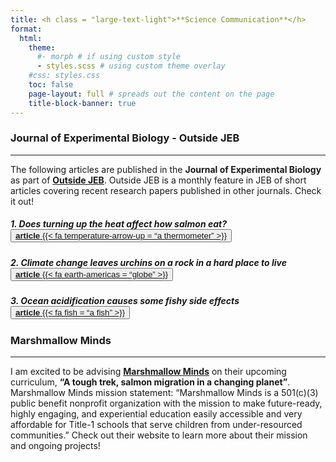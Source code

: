 ```yaml
---
title: <h class = "large-text-light">**Science Communication**</h>
format:
  html:
    theme: 
      #- morph # if using custom style 
      - styles.scss # using custom theme overlay
    #css: styles.css
    toc: false
    page-layout: full # spreads out the content on the page
    title-block-banner: true
---
```


### Journal of Experimental Biology - Outside JEB

------------------------------------------------------------------------

The following articles are published in the **Journal of Experimental Biology** as part of [**Outside JEB**](https://journals.biologists.com/jeb/pages/article-types). Outside JEB is a monthly feature in JEB of short articles covering recent research papers published in other journals. Check it out!

##### 1. Does turning up the heat affect how salmon eat? <button type="button-styling"> [**article** {{< fa temperature-arrow-up = "a thermometer" >}}](https://journals.biologists.com/jeb/article/226/1/JEB244987/286271/Does-turning-up-the-heat-affect-how-salmon-eat) </button>

##### 2. Climate change leaves urchins on a rock in a hard place to live <button type=".button-styling"> [**article** {{< fa earth-americas = "globe" >}}](https://journals.biologists.com/jeb/article/226/7/JEB245000/306231/Climate-change-leaves-urchins-on-a-rock-in-a-hard)</link> </button>

##### 3. Ocean acidification causes some fishy side effects <button type="button-styling">[**article** {{< fa fish = "a fish" >}}](https://journals.biologists.com/jeb/article/226/13/JEB245015/321192)</button>

### Marshmallow Minds

------------------------------------------------------------------------

I am excited to be advising [**Marshmallow Minds**](https://www.marshmallowminds.org/) on their upcoming curriculum, **"A tough trek, salmon migration in a changing planet"**. Marshmallow Minds mission statement: "Marshmallow Minds is a 501(c)(3) public benefit nonprofit organization with the mission to make future-ready, highly engaging, and experiential education easily accessible and very affordable for Title-1 schools that serve children from under-resourced communities." Check out their website to learn more about their mission and ongoing projects!
